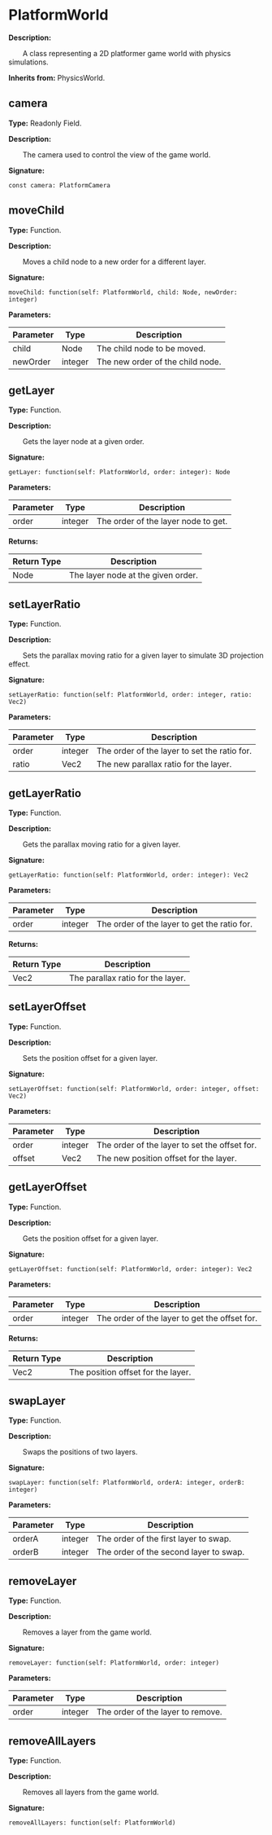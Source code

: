 
# PlatformWorld

**Description:**

&emsp;&emsp;A class representing a 2D platformer game world with physics simulations.

**Inherits from:** PhysicsWorld.

## camera

**Type:** Readonly Field.

**Description:**

&emsp;&emsp;The camera used to control the view of the game world.

**Signature:**
```tl
const camera: PlatformCamera
```

## moveChild

**Type:** Function.

**Description:**

&emsp;&emsp;Moves a child node to a new order for a different layer.

**Signature:**
```tl
moveChild: function(self: PlatformWorld, child: Node, newOrder: integer)
```

**Parameters:**

| Parameter | Type | Description |
| --- | --- | --- |
| child | Node | The child node to be moved. |
| newOrder | integer | The new order of the child node. |

## getLayer

**Type:** Function.

**Description:**

&emsp;&emsp;Gets the layer node at a given order.

**Signature:**
```tl
getLayer: function(self: PlatformWorld, order: integer): Node
```

**Parameters:**

| Parameter | Type | Description |
| --- | --- | --- |
| order | integer | The order of the layer node to get. |

**Returns:**

| Return Type | Description |
| --- | --- |
| Node | The layer node at the given order. |

## setLayerRatio

**Type:** Function.

**Description:**

&emsp;&emsp;Sets the parallax moving ratio for a given layer to simulate 3D projection effect.

**Signature:**
```tl
setLayerRatio: function(self: PlatformWorld, order: integer, ratio: Vec2)
```

**Parameters:**

| Parameter | Type | Description |
| --- | --- | --- |
| order | integer | The order of the layer to set the ratio for. |
| ratio | Vec2 | The new parallax ratio for the layer. |

## getLayerRatio

**Type:** Function.

**Description:**

&emsp;&emsp;Gets the parallax moving ratio for a given layer.

**Signature:**
```tl
getLayerRatio: function(self: PlatformWorld, order: integer): Vec2
```

**Parameters:**

| Parameter | Type | Description |
| --- | --- | --- |
| order | integer | The order of the layer to get the ratio for. |

**Returns:**

| Return Type | Description |
| --- | --- |
| Vec2 | The parallax ratio for the layer. |

## setLayerOffset

**Type:** Function.

**Description:**

&emsp;&emsp;Sets the position offset for a given layer.

**Signature:**
```tl
setLayerOffset: function(self: PlatformWorld, order: integer, offset: Vec2)
```

**Parameters:**

| Parameter | Type | Description |
| --- | --- | --- |
| order | integer | The order of the layer to set the offset for. |
| offset | Vec2 | The new position offset for the layer. |

## getLayerOffset

**Type:** Function.

**Description:**

&emsp;&emsp;Gets the position offset for a given layer.

**Signature:**
```tl
getLayerOffset: function(self: PlatformWorld, order: integer): Vec2
```

**Parameters:**

| Parameter | Type | Description |
| --- | --- | --- |
| order | integer | The order of the layer to get the offset for. |

**Returns:**

| Return Type | Description |
| --- | --- |
| Vec2 | The position offset for the layer. |

## swapLayer

**Type:** Function.

**Description:**

&emsp;&emsp;Swaps the positions of two layers.

**Signature:**
```tl
swapLayer: function(self: PlatformWorld, orderA: integer, orderB: integer)
```

**Parameters:**

| Parameter | Type | Description |
| --- | --- | --- |
| orderA | integer | The order of the first layer to swap. |
| orderB | integer | The order of the second layer to swap. |

## removeLayer

**Type:** Function.

**Description:**

&emsp;&emsp;Removes a layer from the game world.

**Signature:**
```tl
removeLayer: function(self: PlatformWorld, order: integer)
```

**Parameters:**

| Parameter | Type | Description |
| --- | --- | --- |
| order | integer | The order of the layer to remove. |

## removeAllLayers

**Type:** Function.

**Description:**

&emsp;&emsp;Removes all layers from the game world.

**Signature:**
```tl
removeAllLayers: function(self: PlatformWorld)
```